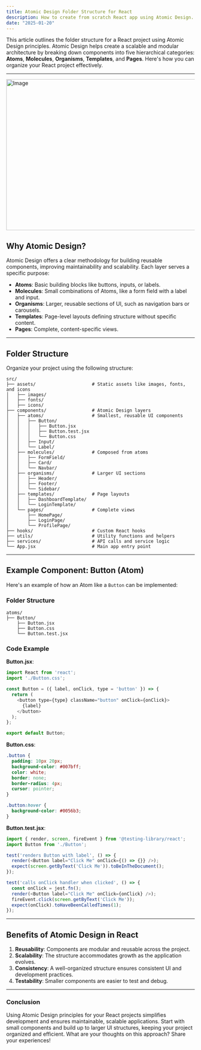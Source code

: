 ```yaml
---
title: Atomic Design Folder Structure for React
description: How to create from scratch React app using Atomic Design.
date: "2025-01-20"
---
```


This article outlines the folder structure for a React project using Atomic Design principles. Atomic Design helps create a scalable and modular architecture by breaking down components into five hierarchical categories: **Atoms**, **Molecules**, **Organisms**, **Templates**, and **Pages**. Here's how you can organize your React project effectively.

---

<Image src="/blog-post-5.png" width="718" height="404" alt="Image" />

## Why Atomic Design?


Atomic Design offers a clear methodology for building reusable components, improving maintainability and scalability. Each layer serves a specific purpose:

- **Atoms**: Basic building blocks like buttons, inputs, or labels.
- **Molecules**: Small combinations of Atoms, like a form field with a label and input.
- **Organisms**: Larger, reusable sections of UI, such as navigation bars or carousels.
- **Templates**: Page-level layouts defining structure without specific content.
- **Pages**: Complete, content-specific views.

---

## Folder Structure

Organize your project using the following structure:

```plaintext
src/
├── assets/                     # Static assets like images, fonts, and icons
│   ├── images/
│   ├── fonts/
│   ├── icons/
├── components/                 # Atomic Design layers
│   ├── atoms/                  # Smallest, reusable UI components
│   │   ├── Button/
│   │   │   ├── Button.jsx
│   │   │   ├── Button.test.jsx
│   │   │   └── Button.css
│   │   ├── Input/
│   │   └── Label/
│   ├── molecules/              # Composed from atoms
│   │   ├── FormField/
│   │   ├── Card/
│   │   └── Navbar/
│   ├── organisms/              # Larger UI sections
│   │   ├── Header/
│   │   ├── Footer/
│   │   └── Sidebar/
│   ├── templates/              # Page layouts
│   │   ├── DashboardTemplate/
│   │   └── LoginTemplate/
│   └── pages/                  # Complete views
│       ├── HomePage/
│       ├── LoginPage/
│       └── ProfilePage/
├── hooks/                      # Custom React hooks
├── utils/                      # Utility functions and helpers
├── services/                   # API calls and service logic
└── App.jsx                     # Main app entry point
```

---

## Example Component: Button (Atom)

Here's an example of how an Atom like a `Button` can be implemented:

### Folder Structure

```plaintext
atoms/
├── Button/
    ├── Button.jsx
    ├── Button.css
    └── Button.test.jsx
```

### Code Example

**Button.jsx**:

```javascript
import React from 'react';
import './Button.css';

const Button = ({ label, onClick, type = 'button' }) => {
  return (
    <button type={type} className="button" onClick={onClick}>
      {label}
    </button>
  );
};

export default Button;
```

**Button.css**:

```css
.button {
  padding: 10px 20px;
  background-color: #007bff;
  color: white;
  border: none;
  border-radius: 4px;
  cursor: pointer;
}

.button:hover {
  background-color: #0056b3;
}
```

**Button.test.jsx**:

```javascript
import { render, screen, fireEvent } from '@testing-library/react';
import Button from './Button';

test('renders Button with label', () => {
  render(<Button label="Click Me" onClick={() => {}} />);
  expect(screen.getByText('Click Me')).toBeInTheDocument();
});

test('calls onClick handler when clicked', () => {
  const onClick = jest.fn();
  render(<Button label="Click Me" onClick={onClick} />);
  fireEvent.click(screen.getByText('Click Me'));
  expect(onClick).toHaveBeenCalledTimes(1);
});
```

---

## Benefits of Atomic Design in React

1. **Reusability**: Components are modular and reusable across the project.
2. **Scalability**: The structure accommodates growth as the application evolves.
3. **Consistency**: A well-organized structure ensures consistent UI and development practices.
4. **Testability**: Smaller components are easier to test and debug.

---

### Conclusion

Using Atomic Design principles for your React projects simplifies development and ensures maintainable, scalable applications. Start with small components and build up to larger UI structures, keeping your project organized and efficient. What are your thoughts on this approach? Share your experiences!
